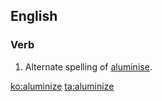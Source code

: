 ==English==

===Verb===
{{en-verb|aluminizes|aluminizing|aluminized|aluminized}}

# Alternate spelling of [[aluminise]].

[[ko:aluminize]]
[[ta:aluminize]]